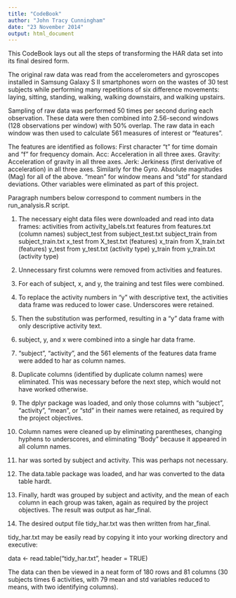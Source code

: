 ```yaml
---
title: "CodeBook"
author: "John Tracy Cunningham"
date: "23 November 2014"
output: html_document
---
```


This CodeBook lays out all the steps of transforming the HAR data set into its final desired form.

The original raw data was read from the accelerometers and gyroscopes installed in Samsung Galaxy S II smartphones worn on the wastes of 30 test subjects while performing many repetitions of six difference movements: laying, sitting, standing, walking, walking downstairs, and walking upstairs.

Sampling of raw data was performed 50 times per second during each observation.  These data were then combined into 2.56-second windows (128 observations per window) with 50% overlap.  The raw data in each window was then used to calculate 561 measures of interest or "features".

The features are identified as follows:
First character "t" for time domain and "f" for frequency domain.
Acc: Acceleration in all three axes.
Gravity: Acceleration of gravity in all three axes.
Jerk: Jerkiness (first derivative of acceleration) in all three axes.
Similarly for the Gyro.
Absolute magnitudes (Mag) for all of the above.
"mean" for window means and "std" for standard deviations.  Other variables were eliminated as part of this project.

Paragraph numbers below correspond to comment numbers in the run_analysis.R script.

1. The necessary eight data files were downloaded and read into data frames:
activities from activity_labels.txt
features from features.txt (column names)
subject_test from subject_test.txt
subject_train from subject_train.txt
x_test from X_test.txt (features)
x_train from X_train.txt (features)
y_test from y_test.txt (activity type)
y_train from y_train.txt (activity type)

2. Unnecessary first columns were removed from activities and features.

3. For each of subject, x, and y, the training and test files were combined.

4. To replace the activity numbers in "y" with descriptive text, the activities data frame was reduced to lower case.  Underscores were retained.  

5. Then the substitution was performed, resulting in a "y" data frame with only descriptive activity text.

6. subject, y, and x were combined into a single har data frame.

7. "subject", "activity", and the 561 elements of the features data frame were added to har as column names.

8. Duplicate columns (identified by duplicate column names) were eliminated.  This was necessary before the next step, which would not have worked otherwise.

9. The dplyr package was loaded, and only those columns with "subject", "activity", "mean", or "std" in their names were retained, as required by the project objectives.

10. Column names were cleaned up by eliminating parentheses, changing hyphens to underscores, and eliminating "Body" because it appeared in all column names.

11. har was sorted by subject and activity.  This was perhaps not necessary.

12. The data.table package was loaded, and har was converted to the data table hardt.

13. Finally, hardt was grouped by subject and activity, and the mean of each column in each group was taken, again as required by the project objectives.  The result was output as har_final.

14. The desired output file tidy_har.txt was then written from har_final.

tidy_har.txt may be easily read by copying it into your working directory and executive:

data <- read.table("tidy_har.txt", header = TRUE)

The data can then be viewed in a neat form of 180 rows and 81 columns (30 subjects times 6 activities, with 79 mean and std variables reduced to means, with two identifying columns).
